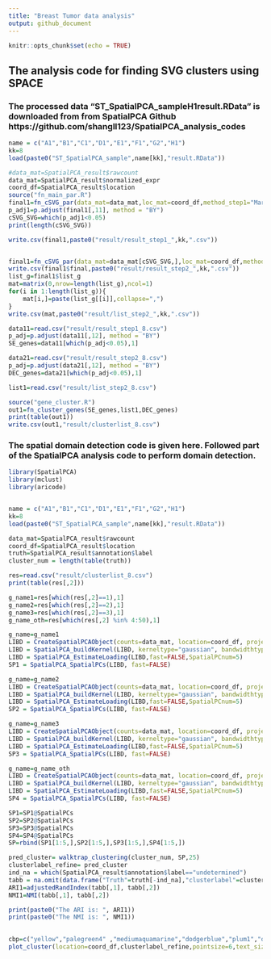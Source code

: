 ```yaml
---
title: "Breast Tumor data analysis"
output: github_document
---
```


```r
knitr::opts_chunk$set(echo = TRUE)
```

## The analysis code for finding SVG clusters using SPACE

### The processed data "ST_SpatialPCA_sampleH1result.RData" is downloaded from from SpatialPCA Github https://github.com/shangll123/SpatialPCA_analysis_codes 

```r
name = c("A1","B1","C1","D1","E1","F1","G2","H1")
kk=8
load(paste0("ST_SpatialPCA_sample",name[kk],"result.RData"))

#data_mat=SpatialPCA_result$rawcount
data_mat=SpatialPCA_result$normalized_expr
coord_df=SpatialPCA_result$location 
source("fn_main_par.R")
final1=fn_cSVG_par(data_mat=data_mat,loc_mat=coord_df,method_step1="MargcorTest",thres_step1="standard",control=FALSE,ncore=7)
p_adj1=p.adjust(final1[,11], method = "BY")
cSVG_SVG=which(p_adj1<0.05)
print(length(cSVG_SVG))

write.csv(final1,paste0("result/result_step1_",kk,".csv"))


final1=fn_cSVG_par(data_mat=data_mat[cSVG_SVG,],loc_mat=coord_df,method_step1="MargcorTest",thres_step1="standard",control=TRUE,ncore=7)
write.csv(final1$final,paste0("result/result_step2_",kk,".csv"))
list_g=final1$list_g
mat=matrix(0,nrow=length(list_g),ncol=1)
for(i in 1:length(list_g)){
    mat[i,]=paste(list_g[[i]],collapse=",")
}
write.csv(mat,paste0("result/list_step2_",kk,".csv"))
```

```r
data11=read.csv("result/result_step1_8.csv")
p_adj=p.adjust(data11[,12], method = "BY")
SE_genes=data11[which(p_adj<0.05),1]

data21=read.csv("result/result_step2_8.csv")
p_adj=p.adjust(data21[,12], method = "BY")
DEC_genes=data21[which(p_adj<0.05),1]

list1=read.csv("result/list_step2_8.csv")

source("gene_cluster.R")
out1=fn_cluster_genes(SE_genes,list1,DEC_genes)
print(table(out1))
write.csv(out1,"result/clusterlist_8.csv")

```

### The spatial domain detection code is given here. Followed part of the SpatialPCA analysis code to perform domain detection.

```r
library(SpatialPCA)
library(mclust)
library(aricode)


name = c("A1","B1","C1","D1","E1","F1","G2","H1")
kk=8
load(paste0("ST_SpatialPCA_sample",name[kk],"result.RData"))

data_mat=SpatialPCA_result$rawcount
coord_df=SpatialPCA_result$location 
truth=SpatialPCA_result$annotation$label
cluster_num = length(table(truth))

res=read.csv("result/clusterlist_8.csv")
print(table(res[,2]))

g_name1=res[which(res[,2]==1),1] 
g_name2=res[which(res[,2]==2),1] 
g_name3=res[which(res[,2]==3),1] 
g_name_oth=res[which(res[,2] %in% 4:50),1] 

g_name=g_name1
LIBD = CreateSpatialPCAObject(counts=data_mat, location=coord_df, project = "SpatialPCA",gene.type="spatial",sparkversion="sparkx",numCores_spark=5,gene.number=3000, customGenelist=g_name,min.loctions = 20, min.features=20)
LIBD = SpatialPCA_buildKernel(LIBD, kerneltype="gaussian", bandwidthtype="SJ",bandwidth.set.by.user=NULL)
LIBD = SpatialPCA_EstimateLoading(LIBD,fast=FALSE,SpatialPCnum=5)
SP1 = SpatialPCA_SpatialPCs(LIBD, fast=FALSE)

g_name=g_name2
LIBD = CreateSpatialPCAObject(counts=data_mat, location=coord_df, project = "SpatialPCA",gene.type="spatial",sparkversion="sparkx",numCores_spark=5,gene.number=3000, customGenelist=g_name,min.loctions = 20, min.features=20)
LIBD = SpatialPCA_buildKernel(LIBD, kerneltype="gaussian", bandwidthtype="SJ",bandwidth.set.by.user=NULL)
LIBD = SpatialPCA_EstimateLoading(LIBD,fast=FALSE,SpatialPCnum=5)
SP2 = SpatialPCA_SpatialPCs(LIBD, fast=FALSE)

g_name=g_name3
LIBD = CreateSpatialPCAObject(counts=data_mat, location=coord_df, project = "SpatialPCA",gene.type="spatial",sparkversion="sparkx",numCores_spark=5,gene.number=3000, customGenelist=g_name,min.loctions = 20, min.features=20)
LIBD = SpatialPCA_buildKernel(LIBD, kerneltype="gaussian", bandwidthtype="SJ",bandwidth.set.by.user=NULL)
LIBD = SpatialPCA_EstimateLoading(LIBD,fast=FALSE,SpatialPCnum=5)
SP3 = SpatialPCA_SpatialPCs(LIBD, fast=FALSE)

g_name=g_name_oth
LIBD = CreateSpatialPCAObject(counts=data_mat, location=coord_df, project = "SpatialPCA",gene.type="spatial",sparkversion="sparkx",numCores_spark=5,gene.number=3000, customGenelist=g_name,min.loctions = 20, min.features=20)
LIBD = SpatialPCA_buildKernel(LIBD, kerneltype="gaussian", bandwidthtype="SJ",bandwidth.set.by.user=NULL)
LIBD = SpatialPCA_EstimateLoading(LIBD,fast=FALSE,SpatialPCnum=5)
SP4 = SpatialPCA_SpatialPCs(LIBD, fast=FALSE)

SP1=SP1@SpatialPCs
SP2=SP2@SpatialPCs
SP3=SP3@SpatialPCs
SP4=SP4@SpatialPCs
SP=rbind(SP1[1:5,],SP2[1:5,],SP3[1:5,],SP4[1:5,])

pred_cluster= walktrap_clustering(cluster_num, SP,25)
clusterlabel_refine= pred_cluster
ind_na = which(SpatialPCA_result$annotation$label=="undetermined")
tabb = na.omit(data.frame("Truth"=truth[-ind_na],"clusterlabel"=clusterlabel_refine[-ind_na]))
ARI1=adjustedRandIndex(tabb[,1], tabb[,2]) 
NMI1=NMI(tabb[,1], tabb[,2])

print(paste0("The ARI is: ", ARI1))
print(paste0("The NMI is: ", NMI1))
      

cbp=c("yellow","palegreen4" ,"mediumaquamarine","dodgerblue","plum1","orange","lightblue2")
plot_cluster(location=coord_df,clusterlabel_refine,pointsize=6,text_size=40 ,title_in=paste0("Detected domains- SPACE"),color_in=cbp)

```

